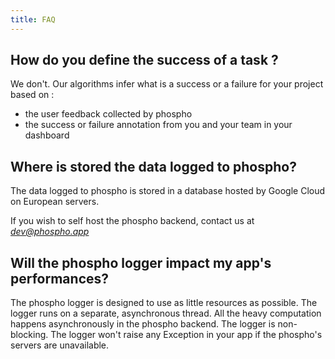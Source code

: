 ```yaml
---
title: FAQ
---
```


## How do you define the success of a task ?

We don't. Our algorithms infer what is a success or a failure for your project based on :
- the user feedback collected by phospho
- the success or failure annotation from you and your team in your dashboard

## Where is stored the data logged to phospho?

The data logged to phospho is stored in a database hosted by Google Cloud on European servers. 

If you wish to self host the phospho backend, contact us at *dev@phospho.app*

## Will the phospho logger impact my app's performances?

The phospho logger is designed to use as little resources as possible. The logger runs on a separate, asynchronous thread. All the heavy computation happens asynchronously in the phospho backend. The logger is non-blocking. The logger won't raise any Exception in your app if the phospho's servers are unavailable.